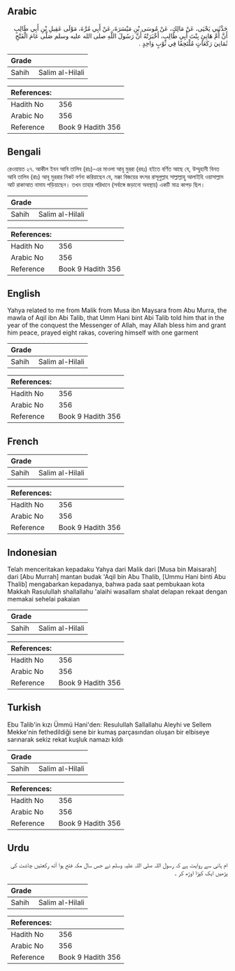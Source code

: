## Arabic


<div dir="rtl" lang="ar" style={{fontSize:'larger',backgroundColor:'#f8f9fa',padding:20}}>
حَدَّثَنِي يَحْيَى، عَنْ مَالِكٍ، عَنْ مُوسَى بْنِ مَيْسَرَةَ، عَنْ أَبِي مُرَّةَ، مَوْلَى عَقِيلِ بْنِ أَبِي طَالِبٍ أَنَّ أُمَّ هَانِئٍ بِنْتَ أَبِي طَالِبٍ، أَخْبَرَتْهُ أَنَّ رَسُولَ اللَّهِ صلى الله عليه وسلم صَلَّى عَامَ الْفَتْحِ ثَمَانِيَ رَكَعَاتٍ مُلْتَحِفًا فِي ثَوْبٍ وَاحِدٍ ‏.‏
</div>
<div style={{backgroundColor:'#f8f9fa',padding:20, marginBottom: 10}}><table> <thead> <tr> <th>Grade</th> <th></th> </tr> </thead> <tbody> <tr><td>Sahih</td><td>Salim al-Hilali</td></tr></tbody></table><table> <thead> <tr> <th>References:</th> <th></th> </tr> </thead> <tbody><tr><td>Hadith No</td><td>356</td></tr><tr><td>Arabic No</td><td>356</td></tr><tr><td>Reference</td><td>Book 9 Hadith 356</td></tr></tbody></table></div>

## Bengali


<div dir="ltr" lang="bn" style={{fontSize:'larger',backgroundColor:'#f8f9fa',padding:20}}>
রেওয়ায়ত ২৭. আকীল ইবন আবি তালিব (রাঃ)-এর মাওলা আবূ মুররা (রহঃ) হইতে বর্ণিত আছে যে, উম্মুহানী বিনত আবি তালিব (রাঃ) আবূ মুররার নিকট বর্ণনা করিয়াছেন যে, মক্কা বিজয়ের বৎসর রাসূলুল্লাহ সাল্লাল্লাহু আলাইহি ওয়াসাল্লাম আট রাকাআত নামায পড়িয়াছেন। তখন তাহার পরিধানে (সর্বাঙ্গে জড়ানো অবস্থায়) একটি মাত্র কাপড় ছিল।
</div>
<div style={{backgroundColor:'#f8f9fa',padding:20, marginBottom: 10}}><table> <thead> <tr> <th>Grade</th> <th></th> </tr> </thead> <tbody> <tr><td>Sahih</td><td>Salim al-Hilali</td></tr></tbody></table><table> <thead> <tr> <th>References:</th> <th></th> </tr> </thead> <tbody><tr><td>Hadith No</td><td>356</td></tr><tr><td>Arabic No</td><td>356</td></tr><tr><td>Reference</td><td>Book 9 Hadith 356</td></tr></tbody></table></div>

## English


<div dir="ltr" lang="en" style={{fontSize:'larger',backgroundColor:'#f8f9fa',padding:20}}>
Yahya related to me from Malik from Musa ibn Maysara from Abu Murra, the mawla of Aqil ibn Abi Talib, that Umm Hani bint Abi Talib told him that in the year of the conquest the Messenger of Allah, may Allah bless him and grant him peace, prayed eight rakas, covering himself with one garment
</div>
<div style={{backgroundColor:'#f8f9fa',padding:20, marginBottom: 10}}><table> <thead> <tr> <th>Grade</th> <th></th> </tr> </thead> <tbody> <tr><td>Sahih</td><td>Salim al-Hilali</td></tr></tbody></table><table> <thead> <tr> <th>References:</th> <th></th> </tr> </thead> <tbody><tr><td>Hadith No</td><td>356</td></tr><tr><td>Arabic No</td><td>356</td></tr><tr><td>Reference</td><td>Book 9 Hadith 356</td></tr></tbody></table></div>

## French


<div dir="ltr" lang="fr" style={{fontSize:'larger',backgroundColor:'#f8f9fa',padding:20}}>

</div>
<div style={{backgroundColor:'#f8f9fa',padding:20, marginBottom: 10}}><table> <thead> <tr> <th>Grade</th> <th></th> </tr> </thead> <tbody> <tr><td>Sahih</td><td>Salim al-Hilali</td></tr></tbody></table><table> <thead> <tr> <th>References:</th> <th></th> </tr> </thead> <tbody><tr><td>Hadith No</td><td>356</td></tr><tr><td>Arabic No</td><td>356</td></tr><tr><td>Reference</td><td>Book 9 Hadith 356</td></tr></tbody></table></div>

## Indonesian


<div dir="ltr" lang="id" style={{fontSize:'larger',backgroundColor:'#f8f9fa',padding:20}}>
Telah menceritakan kepadaku Yahya dari Malik dari [Musa bin Maisarah] dari [Abu Murrah] mantan budak 'Aqil bin Abu Thalib, [Ummu Hani binti Abu Thalib] mengabarkan kepadanya, bahwa pada saat pembukaan kota Makkah Rasulullah shallallahu 'alaihi wasallam shalat delapan rekaat dengan memakai sehelai pakaian
</div>
<div style={{backgroundColor:'#f8f9fa',padding:20, marginBottom: 10}}><table> <thead> <tr> <th>Grade</th> <th></th> </tr> </thead> <tbody> <tr><td>Sahih</td><td>Salim al-Hilali</td></tr></tbody></table><table> <thead> <tr> <th>References:</th> <th></th> </tr> </thead> <tbody><tr><td>Hadith No</td><td>356</td></tr><tr><td>Arabic No</td><td>356</td></tr><tr><td>Reference</td><td>Book 9 Hadith 356</td></tr></tbody></table></div>

## Turkish


<div dir="ltr" lang="tr" style={{fontSize:'larger',backgroundColor:'#f8f9fa',padding:20}}>
Ebu Talib'in kızı Ümmü Hani'den: Resulullah Sallallahu Aleyhi ve Sellem Mekke'nin fethedildiği sene bir kumaş parçasından oluşan bir elbiseye sarınarak sekiz rekat kuşluk namazı kıldı
</div>
<div style={{backgroundColor:'#f8f9fa',padding:20, marginBottom: 10}}><table> <thead> <tr> <th>Grade</th> <th></th> </tr> </thead> <tbody> <tr><td>Sahih</td><td>Salim al-Hilali</td></tr></tbody></table><table> <thead> <tr> <th>References:</th> <th></th> </tr> </thead> <tbody><tr><td>Hadith No</td><td>356</td></tr><tr><td>Arabic No</td><td>356</td></tr><tr><td>Reference</td><td>Book 9 Hadith 356</td></tr></tbody></table></div>

## Urdu


<div dir="rtl" lang="ur" style={{fontSize:'larger',backgroundColor:'#f8f9fa',padding:20}}>
ام ہانی سے روایت ہے کہ رسول اللہ صلی اللہ علیہ وسلم نے جس سال مکہ فتح ہوا آٹھ رکعتیں چاشت کی پڑھیں ایک کپڑا اوڑھ کر ۔
</div>
<div style={{backgroundColor:'#f8f9fa',padding:20, marginBottom: 10}}><table> <thead> <tr> <th>Grade</th> <th></th> </tr> </thead> <tbody> <tr><td>Sahih</td><td>Salim al-Hilali</td></tr></tbody></table><table> <thead> <tr> <th>References:</th> <th></th> </tr> </thead> <tbody><tr><td>Hadith No</td><td>356</td></tr><tr><td>Arabic No</td><td>356</td></tr><tr><td>Reference</td><td>Book 9 Hadith 356</td></tr></tbody></table></div>